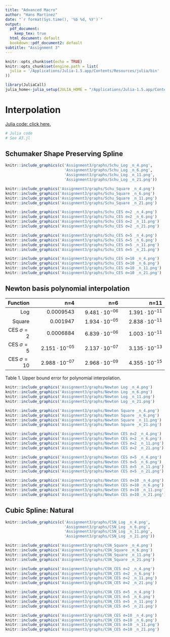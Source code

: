 ```yaml
---
title: "Advanced Macro"
author: "Hans Martinez"
date: "`r format(Sys.time(), '%b %d, %Y')`"
output:
  pdf_document:
    keep_tex: true
  html_document: default
  bookdown::pdf_document2: default
subtitle: "Assignment 3"
---
```


```r
knitr::opts_chunk$set(echo = TRUE)
knitr::opts_chunk$set(engine.path = list(
  julia = '/Applications/Julia-1.5.app/Contents/Resources/julia/bin'
))
```
```r
library(JuliaCall)
julia_home<-julia_setup(JULIA_HOME = "/Applications/Julia-1.5.app/Contents/Resources/julia/bin")
```

<!-- ```{=latex} -->
# Interpolation

[Julia code: click here.](https://github.com/hans-mtz/AdvMacro/blob/master/A3.jl)

```julia
# Julia code
# See A3.jl

```

## Schumaker Shape Preserving Spline

```r
knitr::include_graphics(c('Assignment3/graphs/Schu_Log _n_4.png',
                          'Assignment3/graphs/Schu_Log _n_6.png',
                          'Assignment3/graphs/Schu_Log _n_11.png',
                          'Assignment3/graphs/Schu_Log _n_21.png'))
```

```r
knitr::include_graphics('Assignment3/graphs/Schu_Square _n_4.png')
knitr::include_graphics('Assignment3/graphs/Schu_Square _n_6.png')
knitr::include_graphics('Assignment3/graphs/Schu_Square _n_11.png')
knitr::include_graphics('Assignment3/graphs/Schu_Square _n_21.png')
```

```r
knitr::include_graphics('Assignment3/graphs/Schu_CES σ=2 _n_4.png')
knitr::include_graphics('Assignment3/graphs/Schu_CES σ=2 _n_6.png')
knitr::include_graphics('Assignment3/graphs/Schu_CES σ=2 _n_11.png')
knitr::include_graphics('Assignment3/graphs/Schu_CES σ=2 _n_21.png')
```

```r
knitr::include_graphics('Assignment3/graphs/Schu_CES σ=5 _n_4.png')
knitr::include_graphics('Assignment3/graphs/Schu_CES σ=5 _n_6.png')
knitr::include_graphics('Assignment3/graphs/Schu_CES σ=5 _n_11.png')
knitr::include_graphics('Assignment3/graphs/Schu_CES σ=5 _n_21.png')
```

```r
knitr::include_graphics('Assignment3/graphs/Schu_CES σ=10 _n_4.png')
knitr::include_graphics('Assignment3/graphs/Schu_CES σ=10 _n_6.png')
knitr::include_graphics('Assignment3/graphs/Schu_CES σ=10 _n_11.png')
knitr::include_graphics('Assignment3/graphs/Schu_CES σ=10 _n_21.png')
```

\newpage
## Newton basis polynomial interpolation

|        Function |                    n=4 |                    n=6 |                   n=11 |
| --------:| ----------------------:| ----------------------:| ----------------------:|
|      Log |            $0.0009543$ | $9.481 \cdot 10^{-06}$ | $1.391 \cdot 10^{-11}$ |
|   Square |             $0.001947$ | $1.934 \cdot 10^{-05}$ | $2.838 \cdot 10^{-11}$ |
|  CES $\sigma=2$ |            $0.0006884$ | $6.839 \cdot 10^{-06}$ | $1.003 \cdot 10^{-11}$ |
|  CES $\sigma=5$ | $2.151 \cdot 10^{-05}$ | $2.137 \cdot 10^{-07}$ | $3.135 \cdot 10^{-13}$ |
| CES $\sigma=10$ | $2.988 \cdot 10^{-07}$ | $2.968 \cdot 10^{-09}$ | $4.355 \cdot 10^{-15}$ | 
Table 1. Upper bound error for polynomial interpolation.

```r
knitr::include_graphics('Assignment3/graphs/Newton Log _n_4.png')
knitr::include_graphics('Assignment3/graphs/Newton Log _n_6.png')
knitr::include_graphics('Assignment3/graphs/Newton Log _n_11.png')
knitr::include_graphics('Assignment3/graphs/Newton Log _n_21.png')
```

```r
knitr::include_graphics('Assignment3/graphs/Newton Square _n_4.png')
knitr::include_graphics('Assignment3/graphs/Newton Square _n_6.png')
knitr::include_graphics('Assignment3/graphs/Newton Square _n_11.png')
knitr::include_graphics('Assignment3/graphs/Newton Square _n_21.png')
```

```r
knitr::include_graphics('Assignment3/graphs/Newton CES σ=2 _n_4.png')
knitr::include_graphics('Assignment3/graphs/Newton CES σ=2 _n_6.png')
knitr::include_graphics('Assignment3/graphs/Newton CES σ=2 _n_11.png')
knitr::include_graphics('Assignment3/graphs/Newton CES σ=2 _n_21.png')
```

```r
knitr::include_graphics('Assignment3/graphs/Newton CES σ=5 _n_4.png')
knitr::include_graphics('Assignment3/graphs/Newton CES σ=5 _n_6.png')
knitr::include_graphics('Assignment3/graphs/Newton CES σ=5 _n_11.png')
knitr::include_graphics('Assignment3/graphs/Newton CES σ=5 _n_21.png')
```

```r
knitr::include_graphics('Assignment3/graphs/Newton CES σ=10 _n_4.png')
knitr::include_graphics('Assignment3/graphs/Newton CES σ=10 _n_6.png')
knitr::include_graphics('Assignment3/graphs/Newton CES σ=10 _n_11.png')
knitr::include_graphics('Assignment3/graphs/Newton CES σ=10 _n_21.png')
```


## Cubic Spline: Natural


```r
knitr::include_graphics(c('Assignment3/graphs/CSN_Log _n_4.png',
                          'Assignment3/graphs/CSN_Log _n_6.png',
                          'Assignment3/graphs/CSN_Log _n_11.png',
                          'Assignment3/graphs/CSN_Log _n_21.png'))
```

```r
knitr::include_graphics('Assignment3/graphs/CSN_Square _n_4.png')
knitr::include_graphics('Assignment3/graphs/CSN_Square _n_6.png')
knitr::include_graphics('Assignment3/graphs/CSN_Square _n_11.png')
knitr::include_graphics('Assignment3/graphs/CSN_Square _n_21.png')
```

```r
knitr::include_graphics('Assignment3/graphs/CSN_CES σ=2 _n_4.png')
knitr::include_graphics('Assignment3/graphs/CSN_CES σ=2 _n_6.png')
knitr::include_graphics('Assignment3/graphs/CSN_CES σ=2 _n_11.png')
knitr::include_graphics('Assignment3/graphs/CSN_CES σ=2 _n_21.png')
```

```r
knitr::include_graphics('Assignment3/graphs/CSN_CES σ=5 _n_4.png')
knitr::include_graphics('Assignment3/graphs/CSN_CES σ=5 _n_6.png')
knitr::include_graphics('Assignment3/graphs/CSN_CES σ=5 _n_11.png')
knitr::include_graphics('Assignment3/graphs/CSN_CES σ=5 _n_21.png')
```

```r
knitr::include_graphics('Assignment3/graphs/CSN_CES σ=10 _n_4.png')
knitr::include_graphics('Assignment3/graphs/CSN_CES σ=10 _n_6.png')
knitr::include_graphics('Assignment3/graphs/CSN_CES σ=10 _n_11.png')
knitr::include_graphics('Assignment3/graphs/CSN_CES σ=10 _n_21.png')
```

